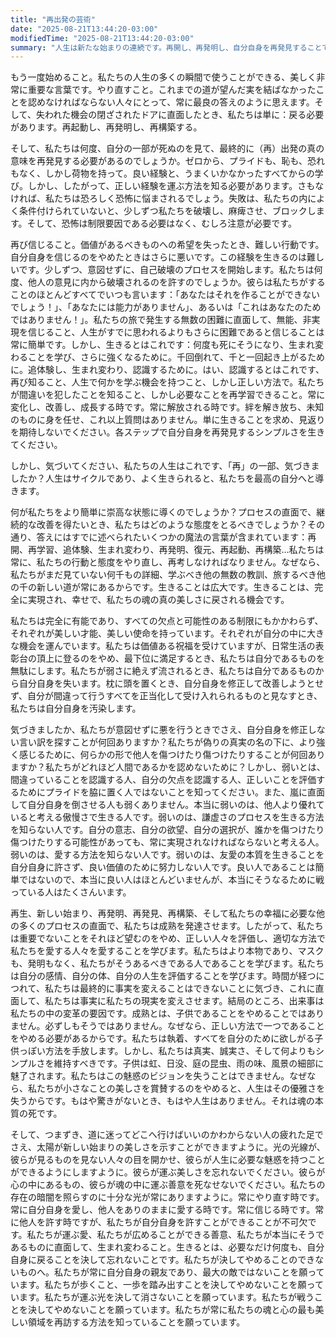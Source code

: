 ```yaml
---
title: "再出発の芸術"
date: "2025-08-21T13:44:20-03:00"
modifiedTime: "2025-08-21T13:44:20-03:00"
summary: "人生は新たな始まりの連続です。再開し、再発明し、自分自身を再発見することです。この記事では、再出発の美しさと、脆弱さの中に強さを見出す方法を探ります。"
---
```


もう一度始めること。私たちの人生の多くの瞬間で使うことができる、美しく非常に重要な言葉です。やり直すこと。これまでの道が望んだ実を結ばなかったことを認めなければならない人々にとって、常に最良の答えのように思えます。そして、失われた機会の閉ざされたドアに直面したとき、私たちは単に：戻る必要があります。再起動し、再発明し、再構築する。

そして、私たちは何度、自分の一部が死ぬのを見て、最終的に（再）出発の真の意味を再発見する必要があるのでしょうか。ゼロから、プライドも、恥も、恐れもなく、しかし荷物を持って。良い経験と、うまくいかなかったすべてからの学び。しかし、したがって、正しい経験を運ぶ方法を知る必要があります。さもなければ、私たちは恐ろしく恐怖に悩まされるでしょう。失敗は、私たちの内によく条件付けられていないと、少しずつ私たちを破壊し、麻痺させ、ブロックします。そして、恐怖は制限要因である必要はなく、むしろ注意が必要です。

再び信じること。価値があるべきものへの希望を失ったとき、難しい行動です。自分自身を信じるのをやめたときはさらに悪いです。この経験を生きるのは難しいです。少しずつ、意図せずに、自己破壊のプロセスを開始します。私たちは何度、他人の意見に内から破壊されるのを許すのでしょうか。彼らは私たちがすることのほとんどすべてでいつも言います：「あなたはそれを作ることができないでしょう！」、「あなたには能力がありません」、あるいは「これはあなたのためではありません！」。私たちの旅で発生する無数の困難に直面して、無能、非実現を信じること、人生がすでに思われるよりもさらに困難であると信じることは常に簡単です。しかし、生きるとはこれです：何度も死にそうになり、生まれ変わることを学び、さらに強くなるために。千回倒れて、千と一回起き上がるために。追体験し、生まれ変わり、認識するために。はい、認識するとはこれです、再び知ること、人生で何かを学ぶ機会を持つこと、しかし正しい方法で。私たちが間違いを犯したことを知ること、しかし必要なことを再学習できること。常に変化し、改善し、成長する時です。常に解放される時です。絆を解き放ち、未知のものに身を任せ、これ以上質問はありません。単に生きることを求め、見返りを期待しないでください。各ステップで自分自身を再発見するシンプルさを生きてください。

しかし、気づいてください、私たちの人生はこれです、「再」の一部、気づきましたか？人生はサイクルであり、よく生きられると、私たちを最高の自分へと導きます。

何が私たちをより簡単に崇高な状態に導くのでしょうか？プロセスの直面で、継続的な改善を得たいとき、私たちはどのような態度をとるべきでしょうか？その通り、答えにはすでに述べられたいくつかの魔法の言葉が含まれています：再開、再学習、追体験、生まれ変わり、再発明、復元、再起動、再構築…私たちは常に、私たちの行動と態度をやり直し、再考しなければなりません。なぜなら、私たちがまだ見ていない何千もの詳細、学ぶべき他の無数の教訓、旅するべき他の千の新しい道が常にあるからです。生きることは広大です。生きることは、完全に実現され、幸せで、私たちの魂の真の美しさに戻される機会です。 

私たちは完全に有能であり、すべての欠点と可能性のある制限にもかかわらず、それぞれが美しい才能、美しい使命を持っています。それぞれが自分の中に大きな機会を運んでいます。私たちは価値ある祝福を受けていますが、日常生活の表彰台の頂上に登るのをやめ、最下位に満足するとき、私たちは自分であるものを無駄にします。私たちが弱さに絶えず流されるとき、私たちは自分であるものから自分自身を失います。枕に頭を置くとき、自分自身を修正して改善しようとせず、自分が間違って行うすべてを正当化して受け入れられるものと見なすとき、私たちは自分自身を汚染します。

気づきましたか、私たちが意図せずに悪を行うときでさえ、自分自身を修正しない言い訳を探すことが何回ありますか？私たちが偽りの真実の名の下に、より強く感じるために、何らかの形で他人を傷つけたり傷つけたりすることが何回ありますか？私たちがどれほど人間であるかを認めないために？しかし、弱いとは、間違っていることを認識する人、自分の欠点を認識する人、正しいことを評価するためにプライドを脇に置く人ではないことを知ってください。また、嵐に直面して自分自身を倒させる人も弱くありません。本当に弱いのは、他人より優れていると考える傲慢さで生きる人です。弱いのは、謙虚さのプロセスを生きる方法を知らない人です。自分の意志、自分の欲望、自分の選択が、誰かを傷つけたり傷つけたりする可能性があっても、常に実現されなければならないと考える人。弱いのは、愛する方法を知らない人です。弱いのは、友愛の本質を生きることを自分自身に許さず、良い価値のために努力しない人です。良い人であることは簡単ではないので、本当に良い人はほとんどいませんが、本当にそうなるために戦っている人はたくさんいます。

再生、新しい始まり、再発明、再発見、再構築、そして私たちの幸福に必要な他の多くのプロセスの直面で、私たちは成熟を発達させます。したがって、私たちは重要でないことをそれほど望むのをやめ、正しい人々を評価し、適切な方法で私たちを愛する人々を愛することを学びます。私たちはより本物であり、マスクも、発明もなく、私たちがそうあるべきである人であることを学びます。私たちは自分の感情、自分の体、自分の人生を評価することを学びます。時間が経つにつれて、私たちは最終的に事実を変えることはできないことに気づき、これに直面して、私たちは事実に私たちの現実を変えさせます。結局のところ、出来事は私たちの中の変革の要因です。成熟とは、子供であることをやめることではありません。必ずしもそうではありません。なぜなら、正しい方法で一つであることをやめる必要があるからです。私たちは執着、すべてを自分のために欲しがる子供っぽい方法を手放します。しかし、私たちは真実、誠実さ、そして何よりもシンプルさを維持すべきです。子供は虹、日没、庭の昆虫、雨の味、風景の細部に魅了されます。私たちはこの魅惑のビジョンを失うことはできません。なぜなら、私たちが小さなことの美しさを賞賛するのをやめると、人生はその優雅さを失うからです。もはや驚きがないとき、もはや人生はありません。それは魂の本質の死です。

そして、つまずき、道に迷ってどこへ行けばいいのかわからない人の疲れた足でさえ、太陽が新しい始まりの美しさを示すことができますように。光の光線が、彼らが見るものを見ない人々の目を開かせ、彼らが人生に必要な魅惑を持つことができるようにしますように。彼らが運ぶ美しさを忘れないでください。彼らが心の中にあるもの、彼らが魂の中に運ぶ善意を死なせないでください。私たちの存在の暗闇を照らすのに十分な光が常にありますように。常にやり直す時です。常に自分自身を愛し、他人をありのままに愛する時です。常に信じる時です。常に他人を許す時ですが、私たちが自分自身を許すことができることが不可欠です。私たちが運ぶ愛、私たちが広めることができる善意、私たちが本当にそうであるものに直面して、生まれ変わること。生きるとは、必要なだけ何度も、自分自身に戻ることを決して忘れないことです。私たちが決してやめることのできないものへ。私たちが常に自分自身の親友であり、最大の敵ではないことを願っています。私たちが歩くこと、一歩を踏み出すことを決してやめないことを願っています。私たちが運ぶ光を決して消さないことを願っています。私たちが戦うことを決してやめないことを願っています。私たちが常に私たちの魂と心の最も美しい領域を再訪する方法を知っていることを願っています。
